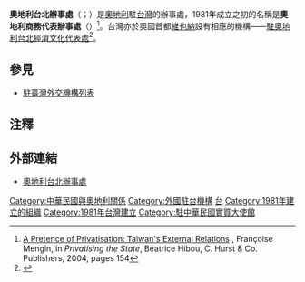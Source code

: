 {{infobox Organization
|name             = 奧地利台北辦事處
|native_name      = {{lang|de|Österreich Büros Taipei}}<br />{{lang|en|Austrian Office Taipei}}
|image            = Hung Kuo Building 20161031.jpg
|size             = 
|formation        = {{Start date|1981}}
|type             = 驻外代表处
|status           = 
|registration_id  = 
|leader_title     = 处长
|leader_name      = 陸德飛（Roland Rudorfer）
|leader_title2    = 
|leader_name2     = 
|subsidiaries     = 
|headquarters     = {{ROC}}[[臺北市|臺北市]]敦化北路167號10樓
|num_members      = 
|region_served    = {{ROC-TW}}
|parent_organization = 
|website          = {{URL|http://www.bmeia.gv.at/taipeh}}
}}
'''奧地利台北辦事處'''（{{lang-de|Österreich Büros Taipei}}；{{lang-en|Austrian Office Taipei}}）是[[奧地利|奧地利]]駐[[台灣|台灣]]的辦事處，1981年成立之初的名稱是'''奧地利商務代表辦事處'''（{{lang|en|Austrian Trade Delegation}}）<ref name="hibou">[https://books.google.co.uk/books?id=UdsBUEQa6qIC&lpg=PA157&dq=%22Anglo-Taiwan%20Trade%20Committee%22%201976%20visa&pg=PA154#v=onepage&q=Spain&f=false A Pretence of Privatisation: Taiwan's External Relations] {{Wayback|url=https://books.google.co.uk/books?id=UdsBUEQa6qIC&lpg=PA157&dq=%22Anglo-Taiwan%20Trade%20Committee%22%201976%20visa&pg=PA154#v=onepage&q=Spain&f=false |date=20160314083355 }}, Françoise Mengin, in ''Privatising the State'', Béatrice Hibou, C. Hurst & Co. Publishers, 2004, pages 154</ref>。台灣亦於奧國首都[[維也納|維也納]]設有相應的機構——[[駐奧地利台北經濟文化代表處|駐奧地利台北經濟文化代表處]]<ref>{{Cite web |url=http://www.roc-taiwan.org/DK/mp.asp?mp=142 |title=Taipei Economic and Cultural Office in Austria |accessdate=2016-05-07 |archive-date=2015-06-14 |archive-url=https://web.archive.org/web/20150614211108/http://www.roc-taiwan.org/DK/mp.asp?mp=142 |dead-url=no }}</ref>。

== 參見 ==
* [[駐臺灣外交機構列表|駐臺灣外交機構列表]]

== 注釋 ==
{{Reflist}}

== 外部連結 ==
* [https://www.bmeia.gv.at/oebt-taipei/ 奧地利台北辦事處] {{Wayback|url=https://www.bmeia.gv.at/oebt-taipei/ |date=20220302055515 }}

{{外國駐台機構}}

[[Category:中華民國與奧地利關係|Category:中華民國與奧地利關係]]

[[Category:外國駐台機構|Category:外國駐台機構]]
[[Category:奧地利駐外機構|台]]
[[Category:1981年建立的組織|Category:1981年建立的組織]]
[[Category:1981年台灣建立|Category:1981年台灣建立]]
[[Category:駐中華民國實質大使館|Category:駐中華民國實質大使館]]
